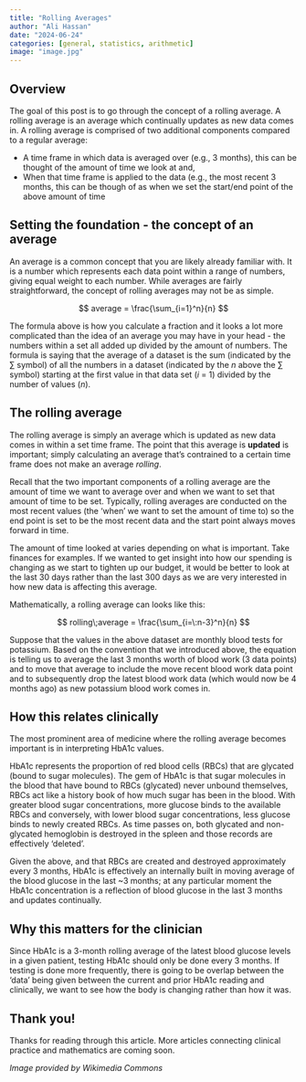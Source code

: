 ```yaml
---
title: "Rolling Averages"
author: "Ali Hassan"
date: "2024-06-24"
categories: [general, statistics, arithmetic]
image: "image.jpg"
---
```


## Overview

The goal of this post is to go through the concept of a rolling average. A rolling average is an average which continually updates as new data comes in. A rolling average is comprised of two additional components compared to a regular average: 

- A time frame in which data is averaged over (e.g., 3 months), this can be thought of the amount of time we look at and, 
- When that time frame is applied to the data (e.g., the most recent 3 months, this can be though of as when we set the start/end point of the above amount of time

## Setting the foundation - the concept of an average

An average is a common concept that you are likely already familiar with. It is a number which represents each data point within a range of numbers, giving equal weight to each number. While averages are fairly straightforward, the concept of rolling averages may not be as simple. 

$$
average = \frac{\sum_{i=1}^n}{n}
$$

The formula above is how you calculate a fraction and it looks a lot more complicated than the idea of an average you may have in your head - the numbers within a set all added up divided by the amount of numbers. The formula is saying that the average of a dataset is the sum (indicated by the $\sum$ symbol) of all the numbers in a dataset (indicated by the $n$ above the $\sum$ symbol) starting at the first value in that data set ($i$ = 1) divided by the number of values ($n$). 

## The rolling average

The rolling average is simply an average which is updated as new data comes in within a set time frame. The point that this average is **updated** is important; simply calculating an average that's contrained to a certain time frame does not make an average *rolling*. 

Recall that the two important components of a rolling average are the amount of time we want to average over and when we want to set that amount of time to be set. Typically, rolling averages are conducted on the most recent values (the 'when' we want to set the amount of time to) so the end point is set to be the most recent data and the start point always moves forward in time. 

The amount of time looked at varies depending on what is important. Take finances for examples. If we wanted to get insight into how our spending is changing as we start to tighten up our budget, it would be better to look at the last 30 days rather than the last 300 days as we are very interested in how new data is affecting this average. 

Mathematically, a rolling average can looks like this:

$$
rolling\;average = \frac{\sum_{i=\:n-3}^n}{n}
$$

Suppose that the values in the above dataset are monthly blood tests for potassium. Based on the convention that we introduced above, the equation is telling us to average the last 3 months worth of blood work (3 data points) and to move that average to include the move recent blood work data point and to subsequently drop the latest blood work data (which would now be 4 months ago) as new potassium blood work comes in.

## How this relates clinically

The most prominent area of medicine where the rolling average becomes important is in interpreting HbA1c values.

HbA1c represents the proportion of red blood cells (RBCs) that are glycated (bound to sugar molecules). The gem of HbA1c is that sugar molecules in the blood that have bound to RBCs (glycated) never unbound themselves, RBCs act like a history book of how much sugar has been in the blood. With greater blood sugar concentrations, more glucose binds to the available RBCs and conversely, with lower blood sugar concentrations, less glucose binds to newly created RBCs. As time passes on, both glycated and non-glycated hemoglobin is destroyed in the spleen and those records are effectively 'deleted'.

Given the above, and that RBCs are created and destroyed approximately every 3 months, HbA1c is effectively an internally built in moving average of the blood glucose in the last ~3 months; at any particular moment the HbA1c concentration is a reflection of blood glucose in the last 3 months and updates continually.

## Why this matters for the clinician

Since HbA1c is a 3-month rolling average of the latest blood glucose levels in a given patient, testing HbA1c should only be done every 3 months. If testing is done more frequently, there is going to be overlap between the 'data' being given between the current and prior HbA1c reading and clinically, we want to see how the body is changing rather than how it was.

## Thank you!

Thanks for reading through this article. More articles connecting clinical practice and mathematics are coming soon.

*Image provided by Wikimedia Commons*